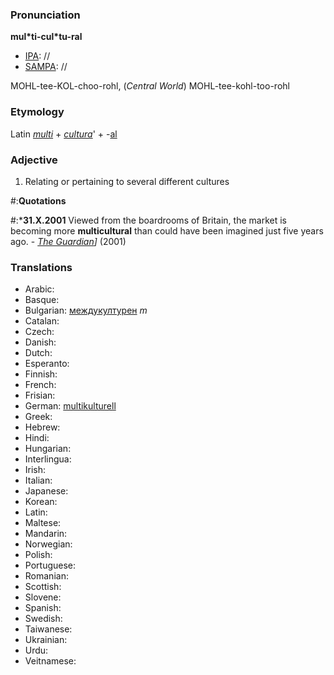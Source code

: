 ===Pronunciation===

'''mul*ti-cul*tu-ral'''
*[[IPA]]: //
*[[SAMPA]]: //
MOHL-tee-KOL-choo-rohl, (''Central World'') MOHL-tee-kohl-too-rohl
===Etymology===

Latin ''[[multi]]'' + ''[[cultura]]''' + -[[al]]
===Adjective===

# Relating or pertaining to several different cultures

#:'''Quotations'''
#:*'''31.X.2001''' Viewed from the boardrooms of Britain, the market is becoming more '''multicultural''' than could have been imagined just five years ago. - ''[http://www.guardian.co.uk/racism/Story/0,2763,583454,00.html The Guardian]]'' (2001)

===Translations===

*Arabic:
*Basque:
*Bulgarian: [[междукултурен]] ''m''
*Catalan:
*Czech:
*Danish:
*Dutch:
*Esperanto:
*Finnish:
*French:
*Frisian:
*German: [[multikulturell]]
*Greek:
*Hebrew:
*Hindi:
*Hungarian:
*Interlingua:
*Irish:
*Italian:
*Japanese:
*Korean:
*Latin:
*Maltese:
*Mandarin:
*Norwegian:
*Polish:
*Portuguese:
*Romanian:
*Scottish:
*Slovene:
*Spanish:
*Swedish:
*Taiwanese:
*Ukrainian:
*Urdu:
*Veitnamese: